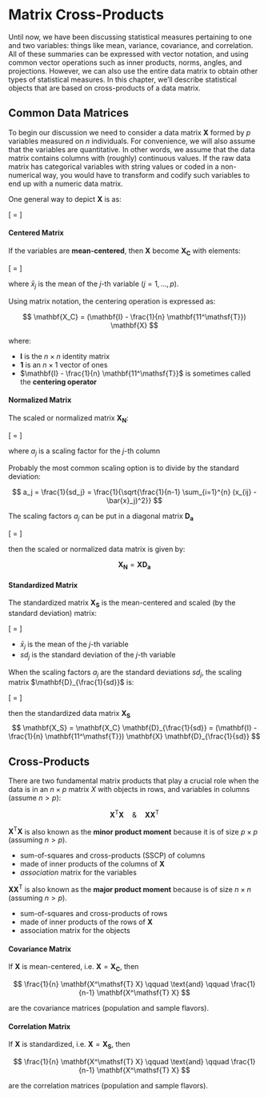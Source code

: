 # Matrix Cross-Products {#crossprods}

Until now, we have been discussing statistical measures pertaining to one and two variables: things like mean, variance, covariance, and correlation. All of these summaries can be expressed with vector notation, and using common vector operations such as inner products, norms, angles, and projections. However, we can also use the entire data matrix to obtain other types of statistical measures. In this chapter, we'll describe statistical objects that are based on cross-products of a data matrix.


## Common Data Matrices

To begin our discussion we need to consider a data matrix $\mathbf{X}$ formed by $p$ variables measured on $n$ individuals. For convenience, we will also assume that the variables are quantitative. In other words, we assume that the data matrix contains columns with (roughly) continuous values. If the raw data matrix has categorical variables with string values or coded in a non-numerical way, you would have to transform and codify such variables to end up with a numeric data matrix.

One general way to depict $\mathbf{X}$ is as:

\[ \underset{n \times p}{\mathbf{X}} = 
\left[\begin{array}{cccc}
x_{11} & x_{12} & \cdots & x_{1p} \\
x_{21} & x_{22} & \cdots & x_{2p} \\
\vdots & \vdots & \ddots & \vdots \\
x_{n1} & x_{n2} & \cdots & x_{np} \\
\end{array}\right]
\]


#### Centered Matrix {-}

If the variables are __mean-centered__, then $\mathbf{X}$ become $\mathbf{X_C}$ with elements:

\[ \underset{n \times p}{\mathbf{X_C}} = 
\left[\begin{array}{cccc}
x_{11} - \bar{x}_1 & x_{12} - \bar{x}_2 & \cdots & x_{1p} - \bar{x}_p \\
x_{21} - \bar{x}_1 & x_{22} - \bar{x}_2 & \cdots & x_{2p} - \bar{x}_p \\
\vdots & \vdots & \ddots & \vdots \\
x_{n1} - \bar{x}_1 & x_{n2} - \bar{x}_2 & \cdots & x_{np} - \bar{x}_p \\
\end{array}\right]
\]

where $\bar{x}_j$ is the mean of the $j$-th variable ($j = 1, \dots, p$).

Using matrix notation, the centering operation is expressed as:

$$
\mathbf{X_C} = (\mathbf{I} - \frac{1}{n} \mathbf{11^\mathsf{T}}) \mathbf{X} 
$$

where:

- $\mathbf{I}$ is the $n \times n$ identity matrix
- $\mathbf{1}$ is an $n \times 1$ vector of ones
- $\mathbf{I} - \frac{1}{n} \mathbf{11^\mathsf{T}}$ is sometimes called the 
__centering operator__


#### Normalized Matrix {-}

The scaled or normalized matrix $\mathbf{X_N}$:

\[ \underset{n \times p}{\mathbf{X_N}} = 
\left[\begin{array}{cccc}
a_1 x_{11} & a_2 x_{12} & \cdots & a_p x_{1p} \\
a_1 x_{21} & a_2 x_{22} & \cdots & a_p x_{2p} \\
\vdots & \vdots & \ddots & \vdots \\
a_1 x_{n1} & a_2 x_{n2} & \cdots & a_p x_{np} \\
\end{array}\right]
\]

where $a_j$ is a scaling factor for the $j$-th column

Probably the most common scaling option is to divide by the standard deviation:

$$
a_j = \frac{1}{sd_j} = \frac{1}{\sqrt{\frac{1}{n-1} \sum_{i=1}^{n} (x_{ij} - \bar{x}_j)^2}}
$$

The scaling factors $a_j$ can be put in a diagonal matrix $\mathbf{D_a}$

\[ \underset{p \times p}{\mathbf{D_a}} = 
\left[\begin{array}{cccc}
a_1 & 0   & \cdots & 0 \\
0   & a_2 & \cdots & 0 \\
\vdots & \vdots & \ddots & \vdots \\
0   & 0   & \cdots & a_p \\
\end{array}\right]
\]

then the scaled or normalized data matrix is given by:

$$
\mathbf{X_N} = \mathbf{X D_a}
$$



#### Standardized Matrix {-}

The standardized matrix $\mathbf{X_S}$ is the mean-centered and scaled 
(by the standard deviation) matrix:

\[ \underset{n \times p}{\mathbf{X_S}} = 
\left[\begin{array}{cccc}
\frac{x_{11} - \bar{x}_1}{sd_1} & \frac{x_{12} - \bar{x}_2}{sd_2} & \cdots & \frac{x_{1p} - \bar{x}_p}{sd_p} \\
\frac{x_{21} - \bar{x}_1}{sd_1} & \frac{x_{22} - \bar{x}_2}{sd_2} & \cdots & \frac{x_{2p} - \bar{x}_p}{sd_p} \\
\vdots & \vdots & \ddots & \vdots \\
\frac{x_{n1} - \bar{x}_1}{sd_1} & \frac{x_{n2} - \bar{x}_2}{sd_2} & \cdots & \frac{x_{np} - \bar{x}_p}{sd_p} \\
\end{array}\right]
\]

- $\bar{x}_j$ is the mean of the $j$-th variable
- $sd_j$ is the standard deviation of the $j$-th variable

When the scaling factors $a_j$ are the standard deviations $sd_j$, 
the scaling matrix $\mathbf{D}_{\frac{1}{sd}}$ is:

\[ \underset{p \times p}{\mathbf{D}_{\frac{1}{sd}}} = 
\left[\begin{array}{cccc}
\frac{1}{sd_1} & 0 & \cdots & 0 \\
0 & \frac{1}{sd_2} & \cdots & 0 \\
\vdots & \vdots & \ddots & \vdots \\
0 & 0 & \cdots & \frac{1}{sd_p} \\
\end{array}\right]
\]

then the standardized data matrix $\mathbf{X_S}$
$$
\mathbf{X_S} = \mathbf{X_C} \mathbf{D}_{\frac{1}{sd}} = (\mathbf{I} - \frac{1}{n} \mathbf{11^\mathsf{T}}) \mathbf{X} \mathbf{D}_{\frac{1}{sd}}
$$


## Cross-Products

There are two fundamental matrix products that play a crucial role when the data is in an $n \times p$ matrix $X$ with objects in rows, and variables in columns 
(assume $n > p$):

$$
\mathbf{X^\mathsf{T} X} \quad \& \quad \mathbf{X X^\mathsf{T}}
$$


$\mathbf{X^\mathsf{T} X}$ is also known as the __minor product moment__ because it is of size $p \times p$ (assuming $n > p$).

- sum-of-squares and cross-products (SSCP) of columns
- made of inner products of the columns of $\mathbf{X}$
- _association_ matrix for the variables


$\mathbf{X X^\mathsf{T}}$ is also known as the __major product moment__ because is of size $n \times n$ (assuming $n > p$).

- sum-of-squares and cross-products of rows
- made of inner products of the rows of $\mathbf{X}$
- association matrix for the objects


#### Covariance Matrix {-}

If $\mathbf{X}$ is mean-centered, i.e. $\mathbf{X} = \mathbf{X_C}$, then

$$
\frac{1}{n} \mathbf{X^\mathsf{T} X}  \qquad \text{and} \qquad \frac{1}{n-1} \mathbf{X^\mathsf{T} X}
$$ 

are the covariance matrices (population and sample flavors).


#### Correlation Matrix {-}

If $\mathbf{X}$ is standardized, i.e. $\mathbf{X} = \mathbf{X_S}$, then

$$
\frac{1}{n} \mathbf{X^\mathsf{T} X}  \qquad \text{and} \qquad \frac{1}{n-1} \mathbf{X^\mathsf{T} X}
$$ 

are the correlation matrices (population and sample flavors).

